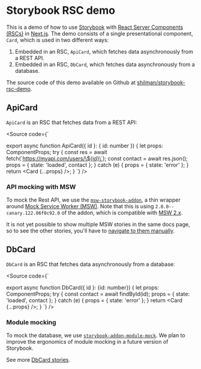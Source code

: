 
# Storybook RSC demo

This is a demo of how to use [Storybook](https://storybook.js.org/) with [React Server Components (RSCs)](https://nextjs.org/docs/app/building-your-application/rendering/server-components) in [Next.js](https://nextjs.org/). The demo consists of a single presentational component, `Card`, which is used in two different ways:

1. Embedded in an RSC, `ApiCard`, which fetches data asynchronously from a REST API.
2. Embedded in an RSC, `DbCard`, which fetches data asynchronously from a database.

The source code of this demo available on Github at [shilman/storybook-rsc-demo](https://github.com/shilman/storybook-rsc-demo/).

## ApiCard

`ApiCard` is an RSC that fetches data from a REST API:

<Source code={`

export async function ApiCard({ id }: { id: number }) {
  let props: ComponentProps<typeof Card>;
  try {
    const res = await fetch(\`https://myapi.com/users/\${id}\`);
    const contact = await res.json();
    props = { state: 'loaded', contact };
  } catch (e) {
    props = { state: 'error' };
  }
  return <Card {...props} />;
}
`} />

### API mocking with MSW

To mock the Rest API, we use the [`msw-storybook-addon`](https://storybook.js.org/addons/msw-storybook-addon), a thin wrapper around [Mock Service Worker (MSW)](https://mswjs.io/). Note that this is using `2.0.0--canary.122.06f0c92.0` of the addon, which is compatible with [MSW 2.x](https://mswjs.io/blog/introducing-msw-2.0/).

<Canvas of={ApiCardStories.Success} sourceState='shown' />

It is not yet possible to show multiple MSW stories in the same docs page, so to see the other stories, you'll have to [navigate to them manually](?path=/story/apicard--success).

## DbCard

`DbCard` is an RSC that fetches data asynchronously from a database:

<Source code={`

export async function DbCard({ id }: {id: number}) {
  let props: ComponentProps<typeof Card>;
  try {
    const contact = await findById(id);
    props = { state: 'loaded', contact };
  } catch (e) {
    props = { state: 'error' };
  }
  return <Card {...props} />;
}
`} />

### Module mocking

To mock the database, we use [`storybook-addon-module-mock`](https://storybook.js.org/addons/storybook-addon-module-mock/). We plan to improve the ergonomics of module mocking in a future version of Storybook.

<Canvas of={DbCardStories.Error} sourceState='shown' />

See more [DbCard stories](?path=/story/dbcard--success).